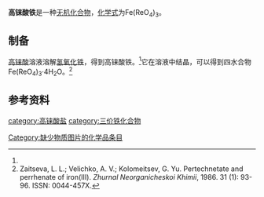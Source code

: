 {{chembox
| verifiedrevid = 
|   Name = 高铼酸铁
|   ImageFile = iron(III) perrhenate.png
|   ImageName = 
|   OtherNames = 偏高铼酸铁
|   IUPACName = 铼(VII)酸铁(III)
| Section1 = {{Chembox Identifiers
|   ChemSpiderID_Ref = {{chemspidercite|correct|chemspider}}
| ChemSpiderID = 
| PubChem = 
| InChI =
| InChIKey =
| SMILES = 
| StdInChI_Ref = {{stdinchicite|correct|chemspider}}
| StdInChI =
| StdInChIKey_Ref = {{stdinchicite|correct|chemspider}}
| StdInChIKey = 
| CASNo = 14640-59-6
| CASNo_Ref = {{cascite|correct|CAS}}
| CASNo_Comment = 无水
| CASNo2 = 100931-88-2
| CASNo2_Ref = {{cascite|correct|CAS}}
| CASNo2_Comment = 二水
| CASNo3 = 100931-89-3
| CASNo3_Ref = {{cascite|correct|CAS}}
| CASNo3_Comment = 四水
  }}
| Section2 = {{Chembox Properties
|   Formula = Fe(ReO<sub>4</sub>)<sub>3</sub>
|   MolarMass = 806.466（无水）<br />842.498（二水）<br />878.530（四水）
|   Appearance = 黑色固体（无水或二水）<br />亮紫色固体（四水）<ref name=perrhenic>The Salts of Perrhenic Acid. 11. The Iron Family and Manganese. William T. Smith , Grover E. Maxwell. ''J. Am. Chem. Soc.'', ''1949'', 71 (2), pp 578–580. DOI:10.1021/ja01170a056 </ref>
|   Density = 4.13g/cm<sup>3</sup>（四水）
|   MeltingPt = 
|   Solubility =270 g（无水）<br />318 g（二水）<br />376 g（四水）
|   BoilingPt = 
  }}
| Section7 = {{Chembox Hazards
|  EUHazardSymbol =
|  RPhrases =
|  SPhrases =
|  FlashPt = 
|  EUClass =
|  EUIndex = 
|  MainHazards = 
|  NFPA-H = 
|  NFPA-F = 
|  NFPA-R = 
|  NFPA-O = 
|  RSPhrases = 
|  PEL = 
  }}
| Section8 = {{Chembox Related
|   Function = 
|   OtherFunctn = 
|   OtherAnions = [[高氯酸铁|高氯酸铁]]
|   OtherCations = [[高铼酸亚铁|高铼酸亚铁]]<br />[[高铼酸钴|高铼酸钴]]<br />[[高铼酸镍|高铼酸镍]]
|   OtherCpds = [[七氧化二铼|七氧化二铼]]<br />[[高铼酸|高铼酸]]
  }}
}}
'''高铼酸铁'''是一种[[无机化合物|无机化合物]]，[[化学式|化学式]]为Fe(ReO<sub>4</sub>)<sub>3</sub>。

==制备==
[[高铼酸|高铼酸]]溶液溶解[[氢氧化铁|氢氧化铁]]，得到高铼酸铁。<ref name=perrhenic />它在溶液中结晶，可以得到四水合物Fe(ReO<sub>4</sub>)​<sub>3</sub>·4H<sub>2</sub>O。<ref>Zaitseva, L. L.; Velichko, A. V.; Kolomeitsev, G. Yu. Pertechnetate and perrhenate of iron(III){{ru}}. ''Zhurnal Neorganicheskoi Khimii'', 1986. 31 (1): 93-96. ISSN: 0044-457X.</ref>

==参考资料==
{{reflist}}
{{铁化合物}}
{{高铼酸盐}}

[[category:高铼酸盐|category:高铼酸盐]]
[[category:三价铁化合物|category:三价铁化合物]]
[[Category:缺少物质图片的化学品条目|Category:缺少物质图片的化学品条目]]
